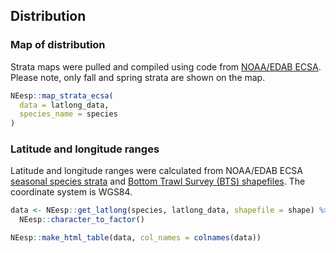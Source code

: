 ## Distribution

### Map of distribution
Strata maps were pulled and compiled using code from [NOAA/EDAB ECSA](https://github.com/NOAA-EDAB/ECSA). Please note, only fall and spring strata are shown on the map.
```r
NEesp::map_strata_ecsa(
  data = latlong_data,
  species_name = species
)
```

### Latitude and longitude ranges
Latitude and longitude ranges were calculated from NOAA/EDAB ECSA [seasonal species strata](https://github.com/NOAA-EDAB/ECSA/blob/master/data/seasonal_stock_strata.csv) and [Bottom Trawl Survey (BTS) shapefiles](https://github.com/NOAA-EDAB/ECSA/tree/master/data/strata_shapefiles). The coordinate system is WGS84.
```r
data <- NEesp::get_latlong(species, latlong_data, shapefile = shape) %>%
  NEesp::character_to_factor()

NEesp::make_html_table(data, col_names = colnames(data))
```
